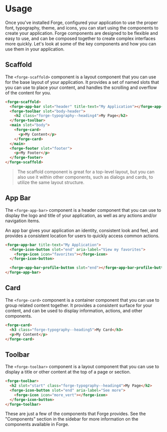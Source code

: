 
<Meta title="Getting Started/Usage" />

# Usage

Once you've installed Forge, configured your application to use the proper font, typography, theme, and icons, you can start using
the components to create your application. Forge components are designed to be flexible and easy to use, and can be composed together
to create complex interfaces more quickly. Let's look at some of the key components and how you can use them in your application.

## Scaffold

The `<forge-scaffold>` component is a layout component that you can use for the base layout of your application. It provides a
set of named slots that you can use to place your content, and handles the scrolling and overflow of the content for you.

```html
<forge-scaffold>
  <forge-app-bar slot="header" title-text="My Application"></forge-app-bar>
  <forge-toolbar slot="body-header">
    <h2 class="forge-typography--heading4">My Page</h2>
  </forge-toolbar>
  <main slot="body">
    <forge-card>
      <p>My Content</p>
    </forge-card>
  </main>
  <forge-footer slot="footer">
    <p>My Footer</p>
  </forge-footer>
</forge-scaffold>
```

> The scaffold component is great for a top-level layout, but you can also use it within other components, such as dialogs and cards, to utilize the same layout structure.

## App Bar

The `<forge-app-bar>` component is a header component that you can use to display the logo and title of your application, as well as any actions and/or navigation items.

An app bar gives your application an identity, consistent look and feel, and provides a consistent location for users to quickly access common actions.

```html
<forge-app-bar title-text="My Application">
  <forge-icon-button slot="end" aria-label="View my favorites">
    <forge-icon icon="favorites"></forge-icon>
  </forge-icon-button>

  <forge-app-bar-profile-button slot="end"></forge-app-bar-profile-button>
</forge-app-bar>
```

## Card

The `<forge-card>` component is a container component that you can use to group related content together. It provides a consistent
surface for your content, and can be used to display information, actions, and other components.

```html
<forge-card>
  <h3 class="forge-typography--heading5">My Card</h3>
  <p>My Content</p>
</forge-card>
```

## Toolbar

The `<forge-toolbar>` component is a layout component that you can use to display a title or other content at the top of a page or section.

```html
<forge-toolbar>
  <h2 slot="start" class="forge-typography--heading4">My Page</h2>
  <forge-icon-button slot="end" aria-label="See more">
    <forge-icon icon="more_vert"></forge-icon>
  </forge-icon-button>
</forge-toolbar>
```

These are just a few of the components that Forge provides. See the "Components" section in the sidebar for more information on the components available in Forge.
